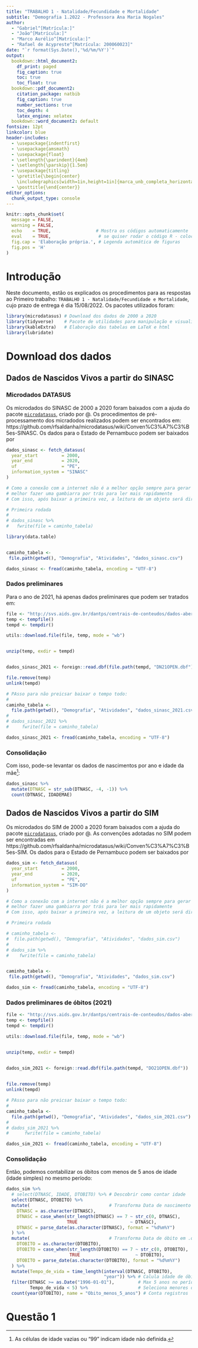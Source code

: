 ```yaml
---
title: "TRABALHO 1 - Natalidade/Fecundidade e Mortalidade"
subtitle: "Demografia 1.2022 - Professora Ana Maria Nogales"
author: 
  - "Gabriel^[Matrícula:]"
  - "João^[Matrícula:]"
  - "Marco Aurélio^[Matrícula:]"
  - "Rafael de Acypreste^[Matrícula: 200060023]"
date: "`r format(Sys.Date(),'%d/%m/%Y')`"
output:
  bookdown::html_document2:
    df_print: paged
    fig_caption: true
    toc: true
    toc_float: true
  bookdown::pdf_document2:  
    citation_package: natbib
    fig_caption: true
    number_sections: true
    toc_depth: 4
    latex_engine: xelatex
  bookdown::word_document2: default
fontsize: 12pt
linkcolor: blue
header-includes:
  - \usepackage{indentfirst}
  - \usepackage{amsmath}
  - \usepackage{float}
  - \setlength{\parindent}{4em}
  - \setlength{\parskip}{1.5em}
  - \usepackage{titling}
  - \pretitle{\begin{center}
    \includegraphics[width=1in,height=1in]{marca_unb_completa_horizontal.jpg}\LARGE\\}
  - \posttitle{\end{center}}
editor_options: 
  chunk_output_type: console
---
```



```r
knitr::opts_chunk$set(
  message = FALSE,
  warning = FALSE,
  echo    = TRUE,                 # Mostra os códigos automaticamente
  eval    = TRUE,                  # se quiser rodar o código R - colocar TRUE
  fig.cap = 'Elaboração própria.', # Legenda automática de figuras
  fig.pos = 'H'
)

```


# Introdução {-}



Neste documento, estão os explicados os procedimentos para as respostas ao Primeiro trabalho: `TRABALHO 1 - Natalidade/Fecundidade e Mortalidade`, cujo prazo de entrega é dia 15/08/2022. Os pacotes utilizados foram:

```r
library(microdatasus) # Download dos dados de 2000 a 2020
library(tidyverse)    # Pacote de utilidades para manipulação e visualização
library(kableExtra)   # Elaboração das tabelas em LaTeX e html
library(lubridate)
```


# Download dos dados


## Dados de Nascidos Vivos a partir do SINASC

### Microdados DATASUS

Os microdados do SINASC de 2000 a 2020 foram baixados com a ajuda do pacote [`microdatasus`](https://github.com/rfsaldanha/microdatasus), criado por @. Os procedimentos de pré-processamento dos micradodos realizados podem ser encontrados em: https://github.com/rfsaldanha/microdatasus/wiki/Conven%C3%A7%C3%B5es-SINASC. Os dados para o Estado de Pernambuco podem ser baixados por

```r
dados_sinasc <- fetch_datasus(
  year_start         = 2000,
  year_end           = 2020,
  uf                 = "PE",
  information_system = "SINASC"
)
```

```r
# Como a conexão com a internet não é a melhor opção sempre para gerar o mkd
# melhor fazer uma gambiarra por trás para ler mais rapidamente
# Com isso, após baixar a primeira vez, a leitura de um objeto será direta

# Primeira rodada
# 
# dados_sinasc %>% 
#   fwrite(file = caminho_tabela)

library(data.table)


caminho_tabela <- 
 file.path(getwd(), "Demografia", "Atividades", "dados_sinasc.csv")

dados_sinasc <- fread(caminho_tabela, encoding = "UTF-8")

```

### Dados preliminares

Para o ano de 2021, há apenas dados preliminares que podem ser tratados em:

```r
file <- "http://svs.aids.gov.br/dantps/centrais-de-conteudos/dados-abertos/sinasc/DN21OPEN.zip"
temp <- tempfile()
tempd <- tempdir()

utils::download.file(file, temp, mode = "wb")


unzip(temp, exdir = tempd)


dados_sinasc_2021 <- foreign::read.dbf(file.path(tempd, "DN21OPEN.dbf"))

file.remove(temp)
unlink(tempd)
```


```r
# PAsso para não preicsar baixar o tempo todo:
# 
caminho_tabela <- 
  file.path(getwd(), "Demografia", "Atividades", "dados_sinasc_2021.csv")
# 
# dados_sinasc_2021 %>% 
#     fwrite(file = caminho_tabela)

dados_sinasc_2021 <- fread(caminho_tabela, encoding = "UTF-8")

```


### Consolidação

Com isso, pode-se levantar os dados de nascimentos por ano e idade da mãe^[As células de idade vazias ou "99" indicam idade não definida.]:

```r

dados_sinasc %>% 
  mutate(DTNASC = str_sub(DTNASC, -4, -1)) %>% 
  count(DTNASC, IDADEMAE) 
```


## Dados de Nascidos Vivos a partir do SIM

Os microdados do SIM de 2000 a 2020 foram baixados com a ajuda do pacote [`microdatasus`](https://github.com/rfsaldanha/microdatasus), criado por @. As convenções adotadas no SIM podem ser encontradas em https://github.com/rfsaldanha/microdatasus/wiki/Conven%C3%A7%C3%B5es-SIM. Os dados para o Estado de Pernambuco podem ser baixados por

```r
dados_sim <- fetch_datasus(
  year_start         = 2000,
  year_end           = 2020,
  uf                 = "PE",
  information_system = "SIM-DO"
)
```


```r
# Como a conexão com a internet não é a melhor opção sempre para gerar o mkd
# melhor fazer uma gambiarra por trás para ler mais rapidamente
# Com isso, após baixar a primeira vez, a leitura de um objeto será direta

# Primeira rodada

# caminho_tabela <- 
#  file.path(getwd(), "Demografia", "Atividades", "dados_sim.csv")
#  
# dados_sim %>% 
#    fwrite(file = caminho_tabela)


caminho_tabela <- 
 file.path(getwd(), "Demografia", "Atividades", "dados_sim.csv")

dados_sim <- fread(caminho_tabela, encoding = "UTF-8")

```

### Dados preliminares de óbitos (2021)


```r
file <- "http://svs.aids.gov.br/dantps/centrais-de-conteudos/dados-abertos/sim/DO21OPEN.zip"
temp <- tempfile()
tempd <- tempdir()

utils::download.file(file, temp, mode = "wb")


unzip(temp, exdir = tempd)


dados_sim_2021 <- foreign::read.dbf(file.path(tempd, "DO21OPEN.dbf"))

 
file.remove(temp)
unlink(tempd)
```

```r
# PAsso para não preicsar baixar o tempo todo:
# 
caminho_tabela <- 
  file.path(getwd(), "Demografia", "Atividades", "dados_sim_2021.csv")
# 
# dados_sim_2021 %>% 
#      fwrite(file = caminho_tabela)

dados_sim_2021 <- fread(caminho_tabela, encoding = "UTF-8")

```


### Consolidação

Então, podemos contabilizar os óbitos com menos de 5 anos de idade (idade simples) no mesmo período:


```r


dados_sim %>%
  # select(DTNASC, IDADE, DTOBITO) %>% # Descobrir como contar idade
  select(DTNASC, DTOBITO) %>%
  mutate(                              # Transforma Data de nascimento em .date
    DTNASC = as.character(DTNASC),
    DTNASC = case_when(str_length(DTNASC) == 7 ~ str_c(0, DTNASC),
                       TRUE                    ~ DTNASC),
    DTNASC = parse_date(as.character(DTNASC), format = "%d%m%Y")
  ) %>%
  mutate(                              # Transforma Data de óbito em .date
    DTOBITO = as.character(DTOBITO),
    DTOBITO = case_when(str_length(DTOBITO) == 7 ~ str_c(0, DTOBITO),
                        TRUE                     ~ DTOBITO),
    DTOBITO = parse_date(as.character(DTOBITO), format = "%d%m%Y")
  ) %>%
  mutate(Tempo_de_vida = time_length(interval(DTNASC, DTOBITO),
                                     "year")) %>% # Calula idade de óbito
  filter(DTNASC >= as.Date("1996-01-01"),         # Max 5 anos no período de análise
         Tempo_de_vida < 5) %>%                   # Seleciona menores de 5 anos
  count(year(DTOBITO), name = "Obito_menos_5_anos") # Conta registros

```




# Questão 1

 

